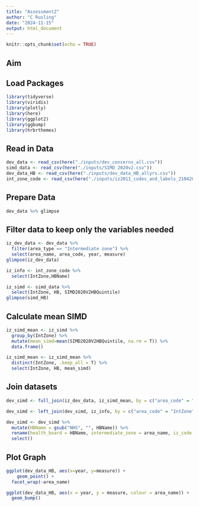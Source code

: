 ```yaml
---
title: "Assessment2"
author: "C Rusling"
date: "2024-11-15"
output: html_document
---
```


```r
knitr::opts_chunk$set(echo = TRUE)

```

## Aim

## Load Packages

```r
library(tidyverse)
library(viridis)   
library(plotly) 
library(here)
library(ggplot2)
library(ggbump)
library(hrbrthemes)
```


## Read in Data

```r
dev_data <- read_csv(here("./inputs/dev_concerns_all.csv"))
simd_data <- read_csv(here("./inputs/SIMD 2020v2.csv"))
dev_data_HB <- read_csv(here("./inputs/dev_data_HB_allyrs.csv"))
int_zone_code <- read_csv(here("./inputs/iz2011_codes_and_labels_21042020.csv"))
```


## Prepare Data
```r
dev_data %>% glimpse

```




## Filter data to keep only the variables needed

```r

iz_dev_data <- dev_data %>%  
  filter(area_type == "Intermediate zone") %>%
  select(area_name, area_code, year, measure) 
glimpse(iz_dev_data)

iz_info <- int_zone_code %>%
  select(IntZone,HBName)

iz_simd <- simd_data %>% 
  select(IntZone, HB, SIMD2020V2HBQuintile)
glimpse(simd_HB)
```
## Calculate mean SIMD


```r
iz_simd_mean <- iz_simd %>%
  group_by(IntZone) %>%
  mutate(mean_simd=mean(SIMD2020V2HBQuintile, na.rm = T)) %>%
  data.frame() 
```

```r
iz_simd_mean <- iz_simd_mean %>%
  distinct(IntZone, .keep_all = T) %>%
  select(IntZone, HB, mean_simd)
```

## Join datasets
```r
dev_simd <- full_join(iz_dev_data, iz_simd_mean, by = c("area_code" = "IntZone"))
```
```r
dev_simd <- left_join(dev_simd, iz_info, by = c("area_code" = "IntZone"))
```

```r
dev_simd <- dev_simd %>%
  mutate(HBName = gsub("NHS", "", HBName)) %>%
  rename(health_board = HBName, intermediate_zone = area_name, iz_code = area_code, HB_code = HB, percent_concern = measure) %>%
  select()
```


## Plot Graph 

```r
ggplot(dev_data_HB, aes(x=year, y=measure)) + 
    geom_point() +
  facet_wrap(~area_name)
```
```r
ggplot(dev_data_HB, aes(x = year, y = measure, colour = area_name)) +
  geom_bump()
```


